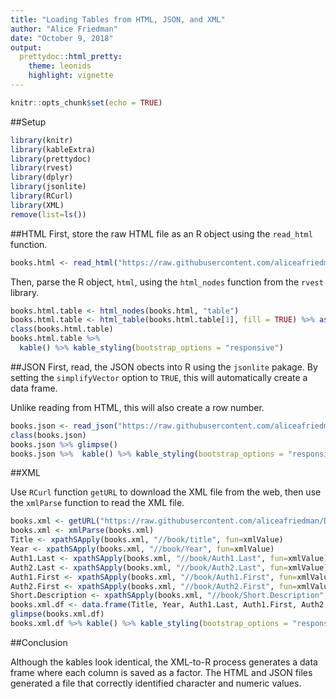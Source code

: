 ```yaml
---
title: "Loading Tables from HTML, JSON, and XML"
author: "Alice Friedman"
date: "October 9, 2018"
output:
  prettydoc::html_pretty:
    theme: leonids
    highlight: vignette
---
```


```r
knitr::opts_chunk$set(echo = TRUE)
```

##Setup
```r
library(knitr)
library(kableExtra)
library(prettydoc)
library(rvest)
library(dplyr)
library(jsonlite)
library(RCurl)
library(XML)
remove(list=ls())
```

##HTML
First, store the raw HTML file as an R object using the ```read_html``` function.
```r
books.html <- read_html("https://raw.githubusercontent.com/aliceafriedman/DATA607_HW_WK7/master/books.html")
```

Then, parse the R object, ```html```, using the ```html_nodes``` function from the ```rvest``` library.
```r
books.html.table <- html_nodes(books.html, "table")
books.html.table <- html_table(books.html.table[1], fill = TRUE) %>% as.data.frame() %>% glimpse()
class(books.html.table)
books.html.table %>% 
  kable() %>% kable_styling(bootstrap_options = "responsive")
```

##JSON
First, read, the JSON obects into R using the ```jsonlite``` pakage. By setting the ```simplifyVector``` option to ```TRUE```, this will automatically create a data frame.

Unlike reading from HTML, this will also create a row number.
```r
books.json <- read_json("https://raw.githubusercontent.com/aliceafriedman/DATA607_HW_WK7/master/books.json",  simplifyVector = TRUE)
class(books.json)
books.json %>% glimpse()
books.json %>%  kable() %>% kable_styling(bootstrap_options = "responsive")
```


##XML

Use ```RCurl``` function ```getURL``` to download the XML file from the web, then use the ```xmlParse``` function to read the XML file.

```r
books.xml <- getURL("https://raw.githubusercontent.com/aliceafriedman/DATA607_HW_WK7/master/books.xml")
books.xml <- xmlParse(books.xml)
Title <- xpathSApply(books.xml, "//book/title", fun=xmlValue)
Year <- xpathSApply(books.xml, "//book/Year", fun=xmlValue)
Auth1.Last <- xpathSApply(books.xml, "//book/Auth1.Last", fun=xmlValue)
Auth2.Last <- xpathSApply(books.xml, "//book/Auth2.Last", fun=xmlValue)
Auth1.First <- xpathSApply(books.xml, "//book/Auth1.First", fun=xmlValue)
Auth2.First <- xpathSApply(books.xml, "//book/Auth2.First", fun=xmlValue)
Short.Description <- xpathSApply(books.xml, "//book/Short.Description", fun=xmlValue)
books.xml.df <- data.frame(Title, Year, Auth1.Last, Auth1.First, Auth2.Last, Auth2.First, Short.Description)
glimpse(books.xml.df)
books.xml.df %>% kable() %>% kable_styling(bootstrap_options = "responsive")
```

##Conclusion

Although the kables look identical, the XML-to-R process generates a data frame where each column is saved as a factor. The HTML and JSON files generated a file that correctly identified character and numeric values.
  
  
